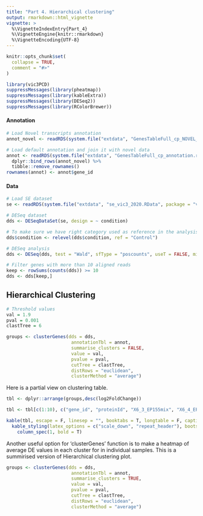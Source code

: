 ```yaml
---
title: "Part 4. Hierarchical clustering"
output: rmarkdown::html_vignette
vignette: >
  %\VignetteIndexEntry{Part_4}
  %\VignetteEngine{knitr::rmarkdown}
  %\VignetteEncoding{UTF-8}
---
```


```r
knitr::opts_chunk$set(
  collapse = TRUE,
  comment = "#>"
)
```

```r
library(vic3PCD)
suppressMessages(library(pheatmap))
suppressMessages(library(kableExtra))
suppressMessages(library(DESeq2))
suppressMessages(library(RColorBrewer))
```

#### Annotation
```r
# Load Novel transcripts annotation
annot_novel <- readRDS(system.file("extdata", "GenesTableFull_cp_NOVEL_annotation.rda", package = "vic3PCD"))

# Load default annotation and join it with novel data
annot <- readRDS(system.file("extdata", "GenesTableFull_cp_annotation.rda", package = "vic3PCD")) %>%
  dplyr::bind_rows(annot_novel) %>%
  tibble::remove_rownames()
rownames(annot) <- annot$gene_id
```

#### Data
```r
# Load SE dataset
se <- readRDS(system.file("extdata", "se_vic3_2020.RData", package = "vic3PCD"))

# DESeq dataset
dds <- DESeqDataSet(se, design = ~ condition)

# To make sure we have right category used as reference in the analysis
dds$condition <- relevel(dds$condition, ref = "Control")

# DESeq analysis
dds <- DESeq(dds, test = "Wald", sfType = "poscounts", useT = FALSE, minReplicatesForReplace = 7)

# Filter genes with more than 10 aligned reads
keep <- rowSums(counts(dds)) >= 10
dds <- dds[keep,]
```

## Hierarchical Clustering


```r
# Threshold values
val = 1.9
pval = 0.001
clastTree = 6

groups <- clusterGenes(dds = dds,
                        annotationTbl = annot,
                        summarise_clusters = FALSE,
                        value = val,
                        pvalue = pval,
                        cutTree = clastTree,
                        distRows = "euclidean",
                        clusterMethod = "average")


```
Here is a partial view on clustering table.

```r
tbl <- dplyr::arrange(groups,desc(log2FoldChange))

tbl <- tbl[c(1:10), c("gene_id", "proteinId", "X6_3_EP155mix", "X6_4_EP155mix", "X6_5_EP155mix", "Mean", "baseMean", "log2FoldChange", "pvalue")]

kable(tbl, escape = F, linesep = "", booktabs = T, longtable = F, caption = "Hierarchical Clustering (partial)") %>%
  kable_styling(latex_options = c("scale_down", "repeat_header"), bootstrap_options = c("condensed"), font_size = 12, full_width = F) %>%
    column_spec(1, bold = T)
```


Another useful option for 'clusterGenes' function is to make a heatmap of average DE values in each cluster for in individual samples. 
This is a summirised version of Hierarchical clustering plot.

```r
groups <- clusterGenes(dds = dds,
                        annotationTbl = annot,
                        summarise_clusters = TRUE,
                        value = val,
                        pvalue = pval,
                        cutTree = clastTree,
                        distRows = "euclidean",
                        clusterMethod = "average")
```




